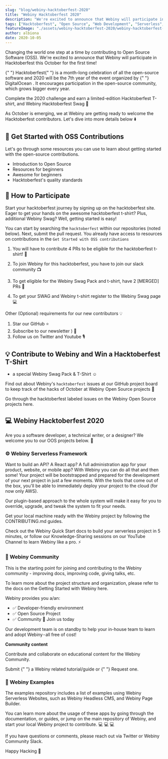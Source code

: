 ```yaml
---
slug: "blog/webiny-hacktoberfest-2020"
title: "Webiny Hacktoberfest 2020"
description: "We're excited to announce that Webiny will participate in Hacktoberfest for the first time! 🚀"
tags: ["Hacktoberfest", "Open Source", "Web Development", "Serverless", "Reactjs"]
featureImage: "./assets/webiny-hacktoberfest-2020/webiny-hacktoberfest-2020-cover.png"
author: albiona
date: 2020-10-05
---
```


Changing the world one step at a time by contributing to Open Source Software (OSS). We're excited to announce that Webiny will participate in Hacktoberfest this October for the first time!

<ExternalLink href="https://hacktoberfest.digitalocean.com">
  {" "}
  Hacktoberfest{" "}
</ExternalLink> is a month-long celebration of all the open-source software and 2020 will be the 7th year of the event organized by
<ExternalLink href="https://www.digitalocean.com/">
  {" "}
  DigitalOcean
</ExternalLink>. It encourages participation in the open-source community, which grows bigger every year.

Complete the 2020 challenge and earn a limited-edition Hacktoberfest T-shirt, and Webiny Hacktoberfest Swag 🚀

As October is emerging, we at Webiny are getting ready to welcome the Hacktoberfest contributors. Let's dive into more details below ⬇️

## 🔬 Get Started with OSS Contributions

Let's go through some resources you can use to learn about getting started with the open-source contributions.

- <ExternalLink href="https://www.digitalocean.com/community/tutorial_series/an-introduction-to-open-source">
    Introduction to Open Source
  </ExternalLink>
  <br />
- <ExternalLink href="https://hacktoberfest.digitalocean.com/details/#beginner">
    Resources for beginners
  </ExternalLink>
  <br />
- <ExternalLink href="https://github.com/mungell/awesome-for-beginners">
    Awesome for beginners
  </ExternalLink>
  <br />
- <ExternalLink href="https://hacktoberfest.digitalocean.com/details/#quality">
    Hacktoberfest's quality standards
  </ExternalLink>

## 🔦 How to Participate

Start your hacktoberfest journey by signing up on the <ExternalLink href="https://hacktoberfest.digitalocean.com/">hacktoberfest site</ExternalLink>. Eager to get your hands on the awesome hacktoberfest t-shirt? Plus, additional Webiny Swag? Well, getting started is easy!

You can start by searching the `hacktoberfest` within our repositories (noted below). Next, submit the pull request. You already have access to resources on contributions in the `Get Started with OSS contributions`

1. You will have to contribute 4 PRs to be eligible for the hacktoberfest t-shirt! 🎉

2. To join Webiny for this hacktoberfest, you have to join our <ExternalLink href="https://webiny.com/slack?utm_source=Webiny-blog&utm_medium=webiny-slack-community&utm_campaign=webiny-hacktoberfest-blog-oct-5&utm_content=webiny-hacktoberfest-2020&utm_term=W00125">slack community</ExternalLink> 📺

3. To get eligible for the Webiny Swag Pack and t-shirt, have 2 [MERGED] PRs 🚀

4. To get your SWAG and Webiny t-shirt register to the <ExternalLink href="https://www.webiny.com/swag/?utm_source=Webiny-blog&utm_medium=webiny-website-swag&utm_campaign=webiny-weekly-blog-hacktoberfest-oct-5&utm_content=webiny-hacktoberfest-2020&utm_term=W00105">Webiny Swag page</ExternalLink> 💻

Other (Optional) requirements for our new contributors 💡

1. <ExternalLink href="https://github.com/webiny/webiny-js/stargazers?utm_source=Webiny-blog&utm_medium=webiny-github-stargazers&utm_campaign=webiny-weekly-blog-hacktoberfest-oct-5&utm_content=webiny-hacktoberfest-2020&utm_term=W00106">
     Star our GitHub
   </ExternalLink> ⭐
2. <ExternalLink href="https://www.webiny.com/?utm_source=Webiny-blog&utm_medium=webiny-website-subscribe&utm_campaign=webiny-hacktoberfest-blog-oct-5&utm_content=webiny-hacktoberfest-2020&utm_term=W00126">
     Subscribe to our newsletter
   </ExternalLink>) 📩
3. Follow us on <ExternalLink href="https://twitter.com/WebinyPlatform?utm_source=Webiny-blog&utm_medium=webiny-twitter-account&utm_campaign=webiny-weekly-blog-hacktoberfest-oct-5&utm_content=webiny-hacktoberfest-2020&utm_term=W00107">Twitter</ExternalLink> and <ExternalLink href="https://www.youtube.com/channel/UCI5TBif-unrpn5htTRxXPQw?sub_confirmation=1?utm_source=Webiny-blog&utm_medium=webiny-youtube-channel&utm_campaign=webiny-weekly-blog-hacktoberfest-oct-5&utm_content=webiny-hacktoberfest-2020&utm_term=W00108">Youtube</ExternalLink> 🎙

## 💡 Contribute to Webiny and Win a Hacktoberfest T-Shirt

- a special Webiny Swag Pack & T-Shirt ☺️

Find out about Webiny's `hacktoberfest` issues at our <ExternalLink href="https://github.com/webiny/webiny-js/projects/12?utm_source=Webiny-blog&utm_medium=webiny-github-project-12&utm_campaign=webiny-weekly-blog-hacktoberfest-oct-5&utm_content=webiny-hacktoberfest-2020&utm_term=W00109">GitHub project board</ExternalLink> to keep track of the hacks of October at Webiny Open Source projects 🥳

Go through the hacktoberfest labeled issues on the Webiny Open Source projects <ExternalLink href="https://github.com/search?q=org%3Awebiny+label%3Ahacktoberfest">here</ExternalLink>.

## 💻 Webiny Hacktoberfest 2020

Are you a software developer, a technical writer, or a designer? We welcome you to our OOS projects below. 🚀

### ⚙ Webiny Serverless Framework

Want to build an API? A React app? A full administration app for your product, website, or mobile app? With Webiny you can do all that and then some! Your project will be bootstrapped and prepared for the development of your next project in just a few moments. With the tools that come out of the box, you'll be able to immediately deploy your project to the cloud (for now only AWS).

Our plugin-based approach to the whole system will make it easy for you to override, upgrade, and tweak the system to fit your needs.

Get your local machine ready with the Webiny project by following the <ExternalLink href="https://github.com/webiny/webiny-js/blob/master/docs/CONTRIBUTING.md?utm_source=Webiny-blog&utm_medium=webiny-js-github-contributing&utm_campaign=webiny-weekly-blog-hacktoberfest-oct-5&utm_content=webiny-hacktoberfest-2020&utm_term=W00112">CONTRIBUTING.md</ExternalLink> guides.

Check out the <ExternalLink href="http://docs.webiny.com/docs/get-started/quick-start?utm_source=Webiny-blog&utm_medium=webiny-docs-quick-start&utm_campaign=webiny-hacktoberfest-blog-oct-5&utm_content=webiny-hacktoberfest-2020&utm_term=W00128">Webiny Quick Start docs</ExternalLink> to build your serverless project in 5 minutes, or follow our <ExternalLink href="https://www.youtube.com/c/Webiny/playlists?utm_source=Webiny-blog&utm_medium=webiny-yt-channel&utm_campaign=webiny-hacktoberfest-blog-oct-5&utm_content=webiny-hacktoberfest-2020&utm_term=W00129">Knowledge-Sharing sessions</ExternalLink> on our YouTube Channel to learn Webiny like a pro. ⚡️

### 👥 Webiny Community

This is the starting point for joining and contributing to the Webiny community - improving docs, improving code, giving talks, etc.

To learn more about the project structure and organization, please refer to the docs on the Getting Started with Webiny <ExternalLink href="http://docs.webiny.com/docs/get-started/quick-start?utm_source=Webiny-blog&utm_medium=webiny-docs-quick-start&utm_campaign=webiny-hacktoberfest-blog-oct-5&utm_content=webiny-hacktoberfest-2020&utm_term=W00128">here</ExternalLink>.

Webiny provides you a/an:

- ✅ Developer-friendly environment
- ✅ Open Source Project
- ✅ Community 💛 <ExternalLink href="https://webiny.com/slack?utm_source=Webiny-blog&utm_medium=webiny-slack-community&utm_campaign=webiny-hacktoberfest-blog-oct-5&utm_content=webiny-hacktoberfest-2020&utm_term=W00125">Join us today</ExternalLink>

Our development team is on standby to help your in-house team to learn and adopt Webiny - all free of cost!

**Community content**

Contribute and collaborate on educational content for the Webiny Community.

<ExternalLink href="https://github.com/webiny/community/issues/new?assignees=&labels=&template=submit-a-tutorial-guide.md&title=%5BSUBMIT%5D?utm_source=Webiny-blog&utm_medium=webiny-github-community-repo&utm_campaign=webiny-hacktoberfest-blog-oct-5&utm_content=webiny-hacktoberfest-2020&utm_term=W00130">
  Submit
</ExternalLink>
{" "} a Webiny related tutorial/guide or
{" "}
<ExternalLink href="https://github.com/webiny/community/issues/new?assignees=&labels=&template=submit-a-request-for-a-tutorial-guide.md&title=%5BTOPIC%5D?utm_source=Webiny-blog&utm_medium=webiny-github-community-repo&utm_campaign=webiny-hacktoberfest-blog-oct-5&utm_content=webiny-hacktoberfest-2020&utm_term=W00131">
  Request
</ExternalLink> one.

### 🔭 Webiny Examples

The <ExternalLink href="https://github.com/webiny/webiny-examples?utm_source=Webiny-blog&utm_medium=webiny-github-examples-repo&utm_campaign=webiny-hacktoberfest-blog-oct-5&utm_content=webiny-hacktoberfest-2020&utm_term=W00145">examples repository</ExternalLink> includes a list of examples using Webiny <ExternalLink href="https://www.webiny.com/serverless-apps?utm_source=Webiny-blog&utm_medium=webiny-website-serverless-apps&utm_campaign=webiny-hacktoberfest-blog-oct-5&utm_content=webiny-hacktoberfest-2020&utm_term=W00132">Serverless Websites</ExternalLink>, such as <ExternalLink href="https://www.webiny.com/serverless-app/headless-cms?utm_source=Webiny-blog&utm_medium=webiny-website-headless-cms&utm_campaign=webiny-hacktoberfest-blog-oct-5&utm_content=webiny-hacktoberfest-2020&utm_term=W00133"> Webiny Headless CMS</ExternalLink>, and <ExternalLink href="https://www.webiny.com/serverless-app/page-builder?utm_source=Webiny-blog&utm_medium=webiny-website-page-builder&utm_campaign=webiny-hacktoberfest-blog-oct-5&utm_content=webiny-hacktoberfest-2020&utm_term=W00134">Webiny Page Builder</ExternalLink>.

You can learn more about the usage of these apps by going through the <ExternalLink href="http://docs.webiny.com/docs/webiny/introduction/?utm_source=Webiny-blog&utm_medium=webiny-docs&utm_campaign=webiny-hacktoberfest-blog-oct-5&utm_content=webiny-hacktoberfest-2020&utm_term=W00135"> documentation</ExternalLink>, or <ExternalLink href="http://docs.webiny.com/docs/guides/headless-nextjs-tutorial?utm_source=Webiny-blog&utm_medium=webiny-docs-guides&utm_campaign=webiny-hacktoberfest-blog-oct-5&utm_content=webiny-hacktoberfest-2020&utm_term=W00136">guides</ExternalLink>, or jump on the <ExternalLink href="https://github.com/webiny/webiny-js?utm_source=Webiny-blog&utm_medium=webiny-js-github-repo&utm_campaign=webiny-hacktoberfest-blog-oct-5&utm_content=webiny-hacktoberfest-2020&utm_term=W00137">main repository</ExternalLink> of Webiny, and start your local Webiny project to contribute. 💻 💻 💻

If you have questions or comments, please reach out via <ExternalLink href="https://twitter.com/albionaitoh">Twitter</ExternalLink> or <ExternalLink href="https://www.webiny.com/slack?utm_source=Webiny-blog&utm_medium=webiny-slack-community&utm_campaign=webiny-hub-content-oct-5&utm_content=webiny-security-layer-upgrade&utm_term=W00139">Webiny Community Slack</ExternalLink>.

Happy Hacking 🍁
